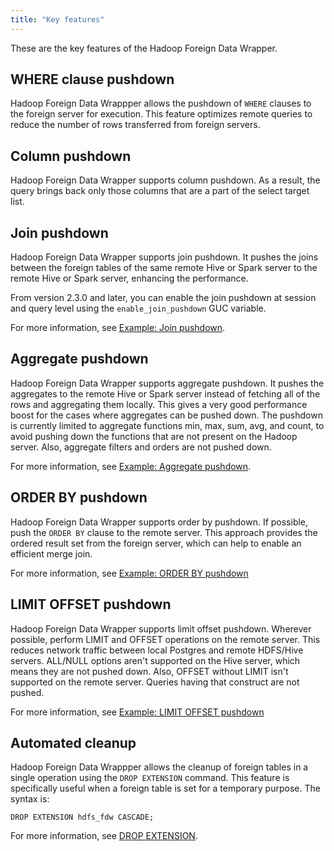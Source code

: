 ```yaml
---
title: "Key features"
---
```


These are the key features of the Hadoop Foreign Data Wrapper.

## WHERE clause pushdown

Hadoop Foreign Data Wrappper allows the pushdown of `WHERE` clauses to the foreign server for execution. This feature optimizes remote queries to reduce the number of rows transferred from foreign servers.

## Column pushdown

Hadoop Foreign Data Wrapper supports column pushdown. As a result, the query brings back only those columns that are a part of the select target list.

## Join pushdown

Hadoop Foreign Data Wrapper supports join pushdown. It pushes the joins between the foreign tables of the same remote Hive or Spark server to the remote Hive or Spark server, enhancing the performance. 

From version 2.3.0 and later, you can enable the join pushdown at session and query level using the `enable_join_pushdown` GUC variable.

For more information, see [Example: Join pushdown](10a_example_join_pushdown).

## Aggregate pushdown

Hadoop Foreign Data Wrapper supports aggregate pushdown. It pushes the aggregates to the remote Hive or Spark server instead of fetching all of the rows and aggregating them locally. This gives a very good performance boost for the cases where aggregates can be pushed down. The pushdown is currently limited to aggregate functions min, max, sum, avg, and count, to avoid pushing down the functions that are not present on the Hadoop server. Also, aggregate filters and orders are not pushed down.

For more information, see [Example: Aggregate pushdown](10b_example_aggregate_pushdown).

## ORDER BY pushdown

Hadoop Foreign Data Wrapper supports order by pushdown. If possible, push the `ORDER BY` clause to the remote server. This approach provides the ordered result set from the foreign server, which can help to enable an efficient merge join. 

For more information, see [Example: ORDER BY pushdown](10c_example_order_by_pushdown)

## LIMIT OFFSET pushdown

Hadoop Foreign Data Wrapper supports limit offset pushdown. Wherever possible, perform LIMIT and OFFSET operations on the remote server. This reduces network traffic between local Postgres and remote HDFS/Hive servers. ALL/NULL options aren't supported on the Hive server, which means they are not pushed down. Also, OFFSET without LIMIT isn't supported on the remote server. Queries having that construct are not pushed.

For more information, see [Example: LIMIT OFFSET pushdown](10d_example_limit_offset_pushdown)

## Automated cleanup

Hadoop Foreign Data Wrappper allows the cleanup of foreign tables in a single operation using the `DROP EXTENSION` command. This feature is specifically useful when a foreign table is set for a temporary purpose. The syntax is:

`DROP EXTENSION hdfs_fdw CASCADE;`

For more information, see [DROP EXTENSION](https://www.postgresql.org/docs/current/sql-dropextension.html).

